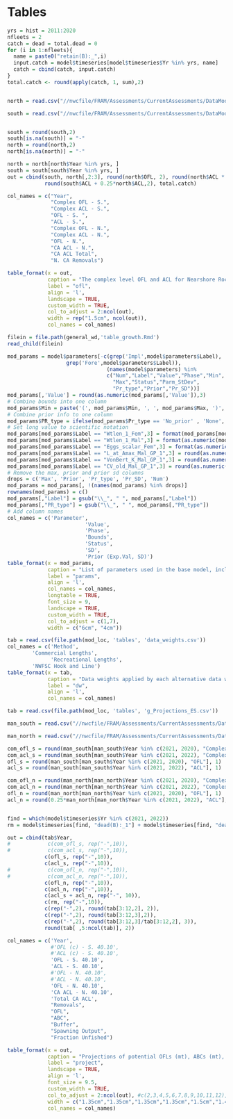 \clearpage
# Tables

<!-- ======================================================= -->
<!-- ***************    Catches      *********************** --> 
<!-- ======================================================= -->

\include{tex_tables/Catches_All_Years.tex}

\newpage


```r
yrs = hist = 2011:2020
nfleets = 2
catch = dead = total.dead = 0
for (i in 1:nfleets){
  name = paste0("retain(B):_",i)
  input.catch = model$timeseries[model$timeseries$Yr %in% yrs, name]
  catch = cbind(catch, input.catch)
}
total.catch <- round(apply(catch, 1, sum),2)


north = read.csv("//nwcfile/FRAM/Assessments/CurrentAssessments/DataModerate_2021/copper_rockfish/management/copper_north.csv")

south = read.csv("//nwcfile/FRAM/Assessments/CurrentAssessments/DataModerate_2021/copper_rockfish/management/copper_south.csv")


south = round(south,2)
south[is.na(south)] = "-"
north = round(north,2)
north[is.na(north)] = "-"

north = north[north$Year %in% yrs, ]
south = south[south$Year %in% yrs, ]
out = cbind(south, north[,2:3], round(north$OFL, 2), round(north$ACL * 0.25, 2), 
            round(south$ACL + 0.25*north$ACL,2), total.catch)

col_names = c("Year", 
              "Complex OFL - S.",
              "Complex ACL - S.",
              "OFL - S. ", 
              "ACL - S.", 
              "Complex OFL - N.",
              "Complex ACL - N.",              
              "OFL - N.",  
              "CA ACL - N.", 
              "CA ACL Total", 
              "N. CA Removals")

table_format(x = out,
             caption = "The complex level OFL and ACL for Nearshore Rockfish north and south of 40.10 Latitude N., the copper rockfish OFL and ACL contributions, the total ACL allocated to California, and the total removals from south of Point Conception.",
             label = "ofl",
             align = 'l',
             landscape = TRUE,
             custom_width = TRUE,
             col_to_adjust = 2:ncol(out), 
             width = rep("1.5cm", ncol(out)),
             col_names = col_names)
```


<!-- ======================================================= -->
<!-- *************** Management Reg.   ********************* --> 
<!-- ======================================================= -->


<!-- ======================================================= -->
<!-- *************** Com. Catch Ratio  ********************* --> 
<!-- ======================================================= -->

\include{tex_tables/historical_landings_tables_2020_revised_Avila_1953.tex}

\newpage

<!-- ======================================================= -->
<!-- ***************       Data      *********************** --> 
<!-- ======================================================= -->

\include{tex_tables/CA_S_Samples.tex}

\newpage


\include{tex_tables/s_ca_rec_len_samples_may2021.tex}

\newpage

\include{tex_tables/sca_hkl_length_SampleSize.tex}

\newpage

\include{tex_tables/hkl_index.tex}

\newpage

\include{tex_tables/south_length_SampleSize.tex}

\newpage


<!-- ======================================================= -->
<!-- ***************    Biology      *********************** --> 
<!-- ======================================================= -->

```r
filein = file.path(general_wd,'table_growth.Rmd')
read_child(filein)
```
\newpage

<!-- ======================================================= -->
<!-- ***********   Model Parameters     ******************** --> 
<!-- ======================================================= -->


```r
mod_params = model$parameters[-c(grep('Impl',model$parameters$Label),
                   grep('Fore',model$parameters$Label)),
                                (names(model$parameters) %in%
                                c("Num","Label","Value","Phase","Min",
                                  "Max","Status","Parm_StDev",
                                  "Pr_type","Prior","Pr_SD"))] 
mod_params[,'Value'] = round(as.numeric(mod_params[,'Value']),3)                                 
# Combine bounds into one column
mod_params$Min = paste('(', mod_params$Min, ', ', mod_params$Max, ')', sep='')
# Combine prior info to one column
mod_params$PR_type = ifelse(mod_params$Pr_type == 'No_prior' , 'None', paste(mod_params$Pr_type,' (', mod_params$Prior,  ', ', mod_params$Pr_SD, ')', sep = ''))
# Set long value to scientific notation
mod_params[mod_params$Label == "Wtlen_1_Fem",3] = format(mod_params[mod_params$Label == "Wtlen_1_Fem",3], scientific = TRUE)
mod_params[mod_params$Label == "Wtlen_1_Mal",3] = format(as.numeric(mod_params[mod_params$Label == "Wtlen_1_Mal",3]), scientific = TRUE)
mod_params[mod_params$Label == "Eggs_scalar_Fem",3] = format(as.numeric(mod_params[mod_params$Label == "Eggs_scalar_Fem",3]), scientific = TRUE)
mod_params[mod_params$Label == "L_at_Amax_Mal_GP_1",3] = round(as.numeric(mod_params[mod_params$Label == "L_at_Amax_Mal_GP_1",3]), 4)
mod_params[mod_params$Label == "VonBert_K_Mal_GP_1",3] = round(as.numeric(mod_params[mod_params$Label == "VonBert_K_Mal_GP_1",3]), 3)
mod_params[mod_params$Label == "CV_old_Mal_GP_1",3] = round(as.numeric(mod_params[mod_params$Label == "CV_old_Mal_GP_1",3]), 3)
# Remove the max, prior and prior sd columns
drops = c('Max', 'Prior', 'Pr_type', 'Pr_SD', 'Num')
mod_params = mod_params[, !(names(mod_params) %in% drops)]
rownames(mod_params) = c()
mod_params[,"Label"] = gsub("\\_", " ", mod_params[,"Label"])
mod_params[,"PR_type"] = gsub("\\_", " ", mod_params[,"PR_type"])
# Add column names
col_names = c('Parameter',
                         'Value',
                         'Phase',
                         'Bounds',
                         'Status',
                         'SD',
                         'Prior (Exp.Val, SD)')
table_format(x = mod_params,
             caption = "List of parameters used in the base model, including estimated values and standard deviations (SD), bounds (minimum and maximum), estimation phase (negative values not estimated), status (indicates if parameters are near bounds), and prior type information (mean and SD).",
             label = "params",
             align = 'l',
             col_names = col_names,
             longtable = TRUE,
             font_size = 9,
             landscape = TRUE,
             custom_width = TRUE,
             col_to_adjust = c(1,7), 
             width = c("6cm", "4cm"))                         
```

<!-- ======================================================= -->
<!-- ***********    Like Contributions  ******************** --> 
<!-- ======================================================= -->

\include{tex_tables/likelihoods.tex}


<!-- ======================================================= -->
<!-- ***********       Time Series      ******************** --> 
<!-- ======================================================= -->

\include{tex_tables/TimeSeries.tex}

\newpage

<!-- ======================================================= -->
<!-- ****************     Sensitivities      *************** --> 
<!-- ======================================================= -->


\newpage

```r
tab = read.csv(file.path(mod_loc, 'tables', 'data_weights.csv'))
col_names = c('Method',
        'Commercial Lengths',
              'Recreational Lengths',
        'NWFSC Hook and Line')
table_format(x = tab,
             caption = "Data weights applied by each alternative data weighting methods.",
             label = "dw",
             align = 'l',
             col_names = col_names)
```

\newpage


\include{tex_tables/sensitivities_1_new.tex}

\newpage

\include{tex_tables/sensitivities_2_new.tex}

\newpage


<!-- ======================================================= -->
<!-- ********  Reference Points & Management *************** --> 
<!-- ======================================================= -->

\include{tex_tables/e_ReferencePoints_ES.tex}

\newpage


```r
tab = read.csv(file.path(mod_loc, 'tables', 'g_Projections_ES.csv'))

man_south = read.csv("//nwcfile/FRAM/Assessments/CurrentAssessments/DataModerate_2021/copper_rockfish/management/copper_south.csv")

man_north = read.csv("//nwcfile/FRAM/Assessments/CurrentAssessments/DataModerate_2021/copper_rockfish/management/copper_north.csv")

com_ofl_s = round(man_south[man_south$Year %in% c(2021, 2020), "Complex.OFL"], 1) 
com_acl_s = round(man_south[man_south$Year %in% c(2021, 2022), "Complex.ACL"], 1)
ofl_s = round(man_south[man_south$Year %in% c(2021, 2020), "OFL"], 1) 
acl_s = round(man_south[man_south$Year %in% c(2021, 2022), "ACL"], 1)

com_ofl_n = round(man_north[man_north$Year %in% c(2021, 2020), "Complex.OFL"], 1) 
com_acl_n = round(man_north[man_north$Year %in% c(2021, 2022), "Complex.ACL"], 1)
ofl_n = round(man_north[man_north$Year %in% c(2021, 2020), "OFL"], 1) 
acl_n = round(0.25*man_north[man_north$Year %in% c(2021, 2022), "ACL"], 1)


find = which(model$timeseries$Yr %in% c(2021, 2022))
rm = model$timeseries[find, "dead(B):_1"] + model$timeseries[find, "dead(B):_2"]

out = cbind(tab$Year,
#            c(com_ofl_s, rep("-",10)),
#            c(com_acl_s, rep("-",10)),
            c(ofl_s, rep("-",10)),
            c(acl_s, rep("-",10)),
#            c(com_ofl_n, rep("-",10)),
#            c(com_acl_n, rep("-",10)),
            c(ofl_n, rep("-",10)),
            c(acl_n, rep("-",10)),
            c(acl_s + acl_n, rep("-", 10)),
            c(rm, rep("-",10)),
            c(rep("-",2), round(tab[3:12,2], 2)),
            c(rep("-",2), round(tab[3:12,3],2)),
            c(rep("-",2), round(tab[3:12,3]/tab[3:12,2], 3)),
            round(tab[ ,5:ncol(tab)], 2))

col_names = c('Year',
              #'OFL (c) - S. 40.10',
              #'ACL (c) - S. 40.10',
              'OFL - S. 40.10',
              'ACL - S. 40.10',
              #'OFL - N. 40.10',
              #'ACL - N. 40.10',
              'OFL - N. 40.10',
              'CA ACL - N. 40.10',
              'Total CA ACL',
              "Removals",
              "OFL", 
              "ABC", 
              "Buffer",
              "Spawning Output",
              "Fraction Unfished")

table_format(x = out,
             caption = "Projections of potential OFLs (mt), ABCs (mt), the assumed removals based on 2021 and 2022 adopted ACL values, estimated spawning output, and fraction unfished. The OFLs and ACLs reflect adopted species-specific contribution for copper rockfish by area. The California (CA) ACL is the sum of the species-specific ACL for south of 40.10 N. Lat. and the percent of the species-specific ACL for north of 40.10 N. Lat. allocated to California.",
             label = "project",
             landscape = TRUE,
             align = 'l',
             font_size = 9.5,             
             custom_width = TRUE,
             col_to_adjust = 2:ncol(out), #c(2,3,4,5,6,7,8,9,10,11,12), 
             width = c("1.35cm","1.35cm","1.35cm","1.35cm","1.5cm","1.4cm","1.3cm","1.4cm","1.5cm","1.4cm"),
             col_names = col_names)

```

\newpage